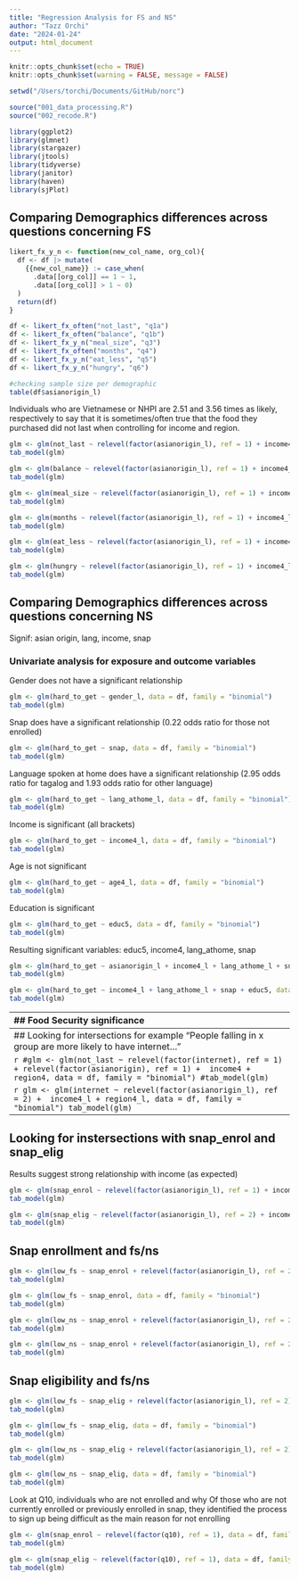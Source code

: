 ```yaml
---
title: "Regression Analysis for FS and NS"
author: "Tazz Orchi"
date: "2024-01-24"
output: html_document
---
```


```r
knitr::opts_chunk$set(echo = TRUE)
knitr::opts_chunk$set(warning = FALSE, message = FALSE) 

setwd("/Users/torchi/Documents/GitHub/norc")

source("001_data_processing.R")
source("002_recode.R")

library(ggplot2)
library(glmnet)
library(stargazer)
library(jtools)
library(tidyverse)
library(janitor)
library(haven)
library(sjPlot)
```

## Comparing Demographics differences across questions concerning FS

```r
likert_fx_y_n <- function(new_col_name, org_col){
  df <- df |> mutate(
    {{new_col_name}} := case_when(
      .data[[org_col]] == 1 ~ 1,
      .data[[org_col]] > 1 ~ 0)
  )
  return(df)
}
```

```r
df <- likert_fx_often("not_last", "q1a")
df <- likert_fx_often("balance", "q1b")
df <- likert_fx_y_n("meal_size", "q3")
df <- likert_fx_often("months", "q4")
df <- likert_fx_y_n("eat_less", "q5")
df <- likert_fx_y_n("hungry", "q6")
```

```r
#checking sample size per demographic
table(df$asianorigin_l)
```

Individuals who are Vietnamese or NHPI are 2.51 and 3.56 times as likely, respectively to say that it is sometimes/often true that the food they purchased did not last when controlling for income and region.

```r
glm <- glm(not_last ~ relevel(factor(asianorigin_l), ref = 1) + income4_l + region4_l, data = df, family = "binomial")
tab_model(glm)
```

```r
glm <- glm(balance ~ relevel(factor(asianorigin_l), ref = 1) + income4_l + region4_l, data = df, family = "binomial")
tab_model(glm)
```

```r
glm <- glm(meal_size ~ relevel(factor(asianorigin_l), ref = 1) + income4_l + region4_l, data = df, family = "binomial")
tab_model(glm)
```

```r
glm <- glm(months ~ relevel(factor(asianorigin_l), ref = 1) + income4_l + region4_l, data = df, family = "binomial")
tab_model(glm)
```

```r
glm <- glm(eat_less ~ relevel(factor(asianorigin_l), ref = 1) + income4_l + region4_l, data = df, family = "binomial")
tab_model(glm)
```

```r
glm <- glm(hungry ~ relevel(factor(asianorigin_l), ref = 1) + income4_l + region4_l, data = df, family = "binomial")
tab_model(glm)
```

## Comparing Demographics differences across questions concerning NS

Signif: asian origin, lang, income, snap

### Univariate analysis for exposure and outcome variables 

Gender does not have a significant relationship 
```r
glm <- glm(hard_to_get ~ gender_l, data = df, family = "binomial")
tab_model(glm)
```

Snap does have a significant relationship (0.22 odds ratio for those not enrolled)

```r
glm <- glm(hard_to_get ~ snap, data = df, family = "binomial")
tab_model(glm)
```

Language spoken at home does have a significant relationship (2.95 odds ratio for tagalog and 1.93 odds ratio for other language)
```r
glm <- glm(hard_to_get ~ lang_athome_l, data = df, family = "binomial")
tab_model(glm)
```

Income is significant (all brackets)

```r
glm <- glm(hard_to_get ~ income4_l, data = df, family = "binomial")
tab_model(glm)
```

Age is not significant 

```r
glm <- glm(hard_to_get ~ age4_l, data = df, family = "binomial")
tab_model(glm)
```

Education is significant

```r
glm <- glm(hard_to_get ~ educ5, data = df, family = "binomial")
tab_model(glm)
```

Resulting significant variables: educ5, income4, lang_athome, snap

```r
glm <- glm(hard_to_get ~ asianorigin_l + income4_l + lang_athome_l + snap + educ5, data = df, family = "binomial")
tab_model(glm)
```

```r
glm <- glm(hard_to_get ~ income4_l + lang_athome_l + snap + educ5, data = df, family = "binomial")
tab_model(glm)
```
----------------------------------------------------------------------------------------------------------
## Food Security significance

Signif: asian origin, income, region, lang, snap

## Comparing Income

We use Income as a Reference category (people making between 60K-100K) and want to compare the odds ratio of the other categories. 

Those with income under 30K are 3 times as likely to have less food security

```r
glm <- glm(low_fs ~ relevel(factor(income4_l), ref = 3) + region4_l + asianorigin_l + lang_athome_l + snap, data = df, family = "binomial")
tab_model(glm)
```
## Comparing Age

```r
glm <- glm(low_fs ~ relevel(factor(age4_l), ref = 1) + income4_l + region4_l + snap + asianorigin_l + lang_athome_l, data = df, family = "binomial")
tab_model(glm)
```

## Comparing asianorigin

```r
glm <- glm(low_fs ~ relevel(factor(asianorigin_l), ref = 1) + income4_l + region4_l + lang_athome_l + snap, data = df, family = "binomial")
tab_model(glm)
```

```r
glm <- glm(low_fs ~ asianorigin_l + income4_l + region4_l + lang_athome_l + snap, data = df, family = "binomial")
tab_model(glm)
```

## Comparing Gender

```r
glm <- glm(low_fs ~ relevel(factor(gender_l), ref = 1) + income4_l + region4_l, data = df, family = "binomial")
tab_model(glm)
```

## Comparing employment status 

```r
glm <- glm(low_fs ~ relevel(factor(employ), ref = 1) + income4_l + region4_l + asianorigin_l + snap + lang_athome_l, data = df, family = "binomial")
tab_model(glm)
```

## Comparing Internet access 

```r
glm <- glm(low_fs ~ relevel(factor(internet_l), ref = 1) + income4_l + region4_l + asianorigin_l + snap + lang_athome_l, data = df, family = "binomial")
tab_model(glm)
```

## Comparing housing reference 

```r
glm <- glm(low_fs ~ relevel(factor(housing), ref = 1) + income4_l + region4_l + asianorigin_l + snap + lang_athome_l, data = df, family = "binomial")
tab_model(glm)
```

Question here: How do we communicate these findings where we control for factors like hhsize and housing, income, etc. and see these significant relationships  

```r
glm <- glm(low_fs ~ relevel(factor(housing), ref = 1) + income4_l + region4_l + asianorigin_l + hhsize + lang_athome_l, data = df, family = "binomial")
tab_model(glm)
```
-----------------------------------------------------------------------------------------
## Looking for intersections for example "People falling in x group are more likely to have internet..." 

```r
#glm <- glm(not_last ~ relevel(factor(internet), ref = 1) + relevel(factor(asianorigin), ref = 1) +  income4 + region4, data = df, family = "binomial")
#tab_model(glm)
```

```r
glm <- glm(internet ~ relevel(factor(asianorigin_l), ref = 2) +  income4_l + region4_l, data = df, family = "binomial")
tab_model(glm)
```

-----------------------------------------------------------------------------------------
## Looking for instersections with snap_enrol and snap_elig

Results suggest strong relationship with income (as expected)
```r
glm <- glm(snap_enrol ~ relevel(factor(asianorigin_l), ref = 1) + income4_l + region4_l, data = df, family = "binomial")
tab_model(glm)
```

```r
glm <- glm(snap_elig ~ relevel(factor(asianorigin_l), ref = 2) + income4_l + region4_l, data = df, family = "binomial")
tab_model(glm)
```

## Snap enrollment and fs/ns

```r
glm <- glm(low_fs ~ snap_enrol + relevel(factor(asianorigin_l), ref = 2) + income4_l + region4_l, data = df, family = "binomial")
tab_model(glm)
```

```r
glm <- glm(low_fs ~ snap_enrol, data = df, family = "binomial")
tab_model(glm)
```

```r
glm <- glm(low_ns ~ snap_enrol + relevel(factor(asianorigin_l), ref = 2) + income4_l + region4_l, data = df, family = "binomial")
tab_model(glm)
```

```r
glm <- glm(low_ns ~ snap_enrol + relevel(factor(asianorigin_l), ref = 2), data = df, family = "binomial")
tab_model(glm)
```

## Snap eligibility and fs/ns

```r
glm <- glm(low_fs ~ snap_elig + relevel(factor(asianorigin_l), ref = 2) + income4_l + region4_l, data = df, family = "binomial")
tab_model(glm)
```

```r
glm <- glm(low_fs ~ snap_elig, data = df, family = "binomial")
tab_model(glm)
```

```r
glm <- glm(low_ns ~ snap_elig + relevel(factor(asianorigin_l), ref = 2) + income4_l + region4_l, data = df, family = "binomial")
tab_model(glm)
```

```r
glm <- glm(low_ns ~ snap_elig, data = df, family = "binomial")
tab_model(glm)
```

Look at Q10, individuals who are not enrolled and why 
Of those who are not currently enrolled or previously enrolled in snap, they identified the process to sign up being difficult as the main reason for not enrolling

```r
glm <- glm(snap_enrol ~ relevel(factor(q10), ref = 1), data = df, family = "binomial")
tab_model(glm)
```

```r
glm <- glm(snap_elig ~ relevel(factor(q10), ref = 1), data = df, family = "binomial")
tab_model(glm)
```